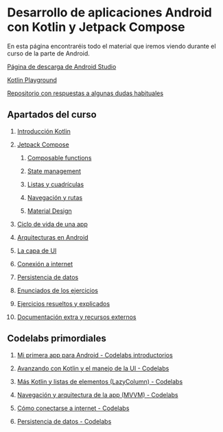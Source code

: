 
# Desarrollo de aplicaciones Android con Kotlin y Jetpack Compose

En esta página encontraréis todo el material que iremos viendo durante el curso de la parte de Android.

[Página de descarga de Android Studio](https://developer.android.com/studio?hl=es-419)

[Kotlin Playground](https://play.kotlinlang.org/)

[Repositorio con respuestas a algunas dudas habituales](https://github.com/resuadam2/FAQs-Android-Compose)

## Apartados del curso

1. [Introducción Kotlin](./1-sobre-kotlin/1-sobre-kotlin.mdx)

2. [Jetpack Compose](./2-jetpack-compose/2-jetpack-compose.mdx)

    1. [Composable functions](./2-jetpack-compose/21-composable-functions.mdx)

    2. [State management](./2-jetpack-compose/22-state-management.mdx)

    3. [Listas y cuadrículas](./2-jetpack-compose/23-listas-cuadriculas.mdx)

    4. [Navegación y rutas](./2-jetpack-compose/24-navegacion-rutas.mdx)

    5. [Material Design](./2-jetpack-compose/25-material-design.mdx)

3. [Ciclo de vida de una app](./3-ciclo-vida-app.mdx)

4. [Arquitecturas en Android](./4-arquitectura.mdx)

6. [La capa de UI](./6-capa-ui.mdx)

7. [Conexión a internet](./7-conexion-internet.mdx)

9. [Persistencia de datos](./9-persistencia-datos.mdx)

10. [Enunciados de los ejercicios](./10-enunciados-ejercicios.mdx)

11. [Ejercicios resueltos y explicados](./11-ejercicios-resueltos-explicados.mdx)

12. [Documentación extra y recursos externos](./12-documentacion-recursos-externos.mdx)


## Codelabs primordiales

  1. [Mi primera app para Android - Codelabs introductorios](https://developer.android.com/courses/android-basics-compose/unit-1?hl=es-419)

  2. [Avanzando con Kotlin y el manejo de la UI - Codelabs](https://developer.android.com/courses/android-basics-compose/unit-2?hl=es-419)

  3. [Más Kotlin y listas de elementos (LazyColumn) - Codelabs](https://developer.android.com/courses/android-basics-compose/unit-3?hl=es-419)

  4. [Navegación y arquitectura de la app (MVVM) - Codelabs](https://developer.android.com/courses/android-basics-compose/unit-4?hl=es-419)
  
  5. [Cómo conectarse a internet - Codelabs](https://developer.android.com/courses/android-basics-compose/unit-5?hl=es-419)

  6. [Persistencia de datos - Codelabs](https://developer.android.com/courses/android-basics-compose/unit-6?hl=es-419)

